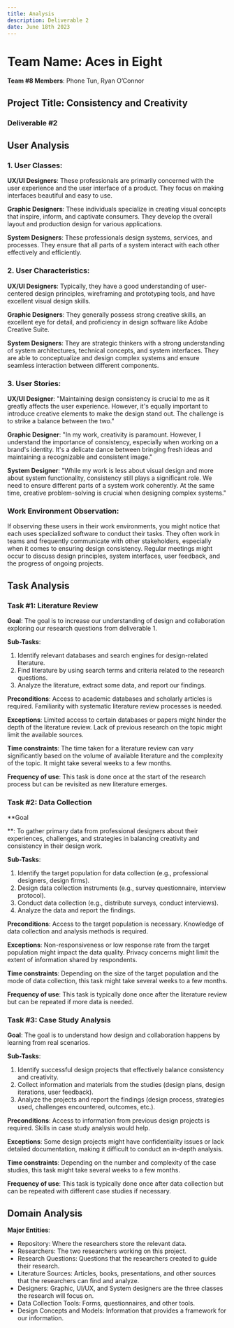 ```yaml
---
title: Analysis
description: Deliverable 2
date: June 18th 2023
---
```


# Team Name: Aces in Eight

**Team #8 Members**: Phone Tun, Ryan O’Connor

## Project Title: Consistency and Creativity

### Deliverable #2

## User Analysis

### 1. User Classes:

**UX/UI Designers**: These professionals are primarily concerned with the user experience and the user interface of a product. They focus on making interfaces beautiful and easy to use.

**Graphic Designers**: These individuals specialize in creating visual concepts that inspire, inform, and captivate consumers. They develop the overall layout and production design for various applications.

**System Designers**: These professionals design systems, services, and processes. They ensure that all parts of a system interact with each other effectively and efficiently.

### 2. User Characteristics:

**UX/UI Designers**: Typically, they have a good understanding of user-centered design principles, wireframing and prototyping tools, and have excellent visual design skills.

**Graphic Designers**: They generally possess strong creative skills, an excellent eye for detail, and proficiency in design software like Adobe Creative Suite.

**System Designers**: They are strategic thinkers with a strong understanding of system architectures, technical concepts, and system interfaces. They are able to conceptualize and design complex systems and ensure seamless interaction between different components.

### 3. User Stories:

**UX/UI Designer**: "Maintaining design consistency is crucial to me as it greatly affects the user experience. However, it's equally important to introduce creative elements to make the design stand out. The challenge is to strike a balance between the two."

**Graphic Designer**: "In my work, creativity is paramount. However, I understand the importance of consistency, especially when working on a brand's identity. It's a delicate dance between bringing fresh ideas and maintaining a recognizable and consistent image."

**System Designer**: "While my work is less about visual design and more about system functionality, consistency still plays a significant role. We need to ensure different parts of a system work coherently. At the same time, creative problem-solving is crucial when designing complex systems."

### Work Environment Observation:
If observing these users in their work environments, you might notice that each uses specialized software to conduct their tasks. They often work in teams and frequently communicate with other stakeholders, especially when it comes to ensuring design consistency. Regular meetings might occur to discuss design principles, system interfaces, user feedback, and the progress of ongoing projects.

## Task Analysis

### Task #1: Literature Review

**Goal**: The goal is to increase our understanding of design and collaboration exploring our research questions from deliverable 1.

**Sub-Tasks**:
1. Identify relevant databases and search engines for design-related literature.
2. Find literature by using search terms and criteria related to the research questions.
3. Analyze the literature, extract some data, and report our findings.

**Preconditions**: Access to academic databases and scholarly articles is required. Familiarity with systematic literature review processes is needed.

**Exceptions**: Limited access to certain databases or papers might hinder the depth of the literature review. Lack of previous research on the topic might limit the available sources.

**Time constraints**: The time taken for a literature review can vary significantly based on the volume of available literature and the complexity of the topic. It might take several weeks to a few months.

**Frequency of use**: This task is done once at the start of the research process but can be revisited as new literature emerges.

### Task #2: Data Collection

**Goal

**: To gather primary data from professional designers about their experiences, challenges, and strategies in balancing creativity and consistency in their design work.

**Sub-Tasks**:
1. Identify the target population for data collection (e.g., professional designers, design firms).
2. Design data collection instruments (e.g., survey questionnaire, interview protocol).
3. Conduct data collection (e.g., distribute surveys, conduct interviews).
4. Analyze the data and report the findings.

**Preconditions**: Access to the target population is necessary. Knowledge of data collection and analysis methods is required.

**Exceptions**: Non-responsiveness or low response rate from the target population might impact the data quality. Privacy concerns might limit the extent of information shared by respondents.

**Time constraints**: Depending on the size of the target population and the mode of data collection, this task might take several weeks to a few months.

**Frequency of use**: This task is typically done once after the literature review but can be repeated if more data is needed.

### Task #3: Case Study Analysis

**Goal**: The goal is to understand how design and collaboration happens by learning from real scenarios.

**Sub-Tasks**:
1. Identify successful design projects that effectively balance consistency and creativity.
2. Collect information and materials from the studies (design plans, design iterations, user feedback).
3. Analyze the projects and report the findings (design process, strategies used, challenges encountered, outcomes, etc.).

**Preconditions**: Access to information from previous design projects is required. Skills in case study analysis would help.

**Exceptions**: Some design projects might have confidentiality issues or lack detailed documentation, making it difficult to conduct an in-depth analysis.

**Time constraints**: Depending on the number and complexity of the case studies, this task might take several weeks to a few months.

**Frequency of use**: This task is typically done once after data collection but can be repeated with different case studies if necessary.

## Domain Analysis

**Major Entities**:
- Repository: Where the researchers store the relevant data.
- Researchers: The two researchers working on this project.
- Research Questions: Questions that the researchers created to guide their research.
- Literature Sources: Articles, books, presentations, and other sources that the researchers can find and analyze.
- Designers: Graphic, UI/UX, and System designers are the three classes the research will focus on.
- Data Collection Tools: Forms, questionnaires, and other tools.
- Design Concepts and Models: Information that provides a framework for our information.
